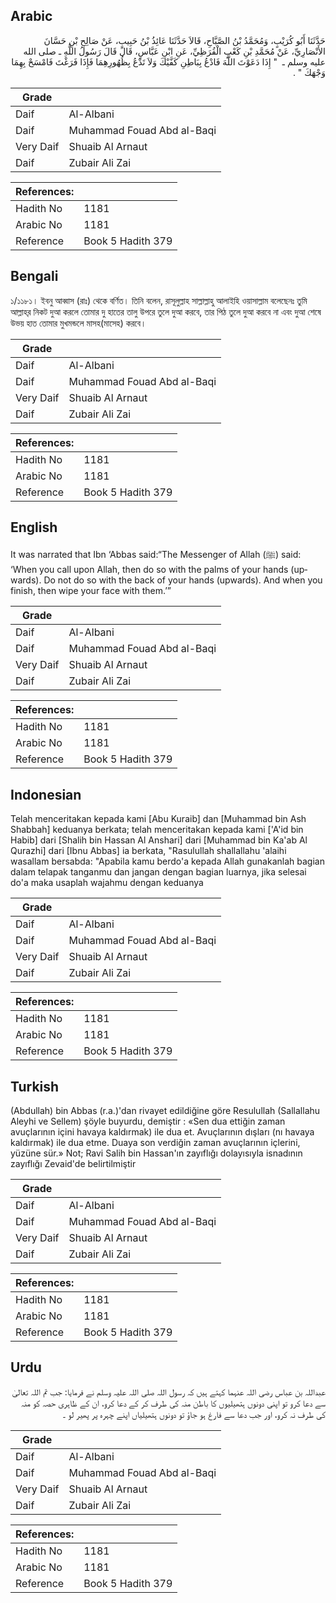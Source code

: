 ## Arabic

<div dir="rtl" lang="ar" style={{fontSize:'larger',backgroundColor:'#f8f9fa',padding:20}}>حَدَّثَنَا أَبُو كُرَيْبٍ، وَمُحَمَّدُ بْنُ الصَّبَّاحِ، قَالاَ حَدَّثَنَا عَائِذُ بْنُ حَبِيبٍ، عَنْ صَالِحِ بْنِ حَسَّانَ الأَنْصَارِيِّ، عَنْ مُحَمَّدِ بْنِ كَعْبٍ الْقُرَظِيِّ، عَنِ ابْنِ عَبَّاسٍ، قَالَ قَالَ رَسُولُ اللَّهِ ـ صلى الله عليه وسلم ـ ‏ "‏ إِذَا دَعَوْتَ اللَّهَ فَادْعُ بِبَاطِنِ كَفَّيْكَ وَلاَ تَدْعُ بِظُهُورِهِمَا فَإِذَا فَرَغْتَ فَامْسَحْ بِهِمَا وَجْهَكَ ‏"‏ ‏.‏</div><div style={{backgroundColor:'#f8f9fa',padding:20, marginBottom: 10}}><table>
      <thead>
        <tr>
          <th>Grade</th>
          <th></th>
        </tr>
      </thead>
      <tbody>
<tr><td>Daif</td><td>Al-Albani</td></tr><tr><td>Daif</td><td>Muhammad Fouad Abd al-Baqi</td></tr><tr><td>Very Daif</td><td>Shuaib Al Arnaut</td></tr><tr><td>Daif</td><td>Zubair Ali Zai</td></tr></tbody></table><table>
        <thead>
          <tr>
            <th>References:</th>
            <th></th>
          </tr>
        </thead>
        <tbody><tr><td>Hadith No</td><td>1181</td></tr><tr><td>Arabic No</td><td>1181</td></tr><tr><td>Reference</td><td>Book 5 Hadith 379</td></tr></tbody></table></div>

## Bengali

<div dir="ltr" lang="bn" style={{fontSize:'larger',backgroundColor:'#f8f9fa',padding:20}}>১/১১৮১। ইবনু আব্বাস (রাঃ) থেকে বর্ণিত। তিনি বলেন, রাসূলুল্লাহ সাল্লাল্লাহু আলাইহি ওয়াসাল্লাম বলেছেনঃ তুমি আল্লাহ্‌র নিকট দুআ করলে তোমার দু হাতের তালু উপরে তুলে দুআ করবে, তার পিঠ তুলে দুআ করবে না এবং দুআ শেষে উভয় হাত তোমার মুখমন্ডলে মাসহ(মাসেহ) করবে।</div><div style={{backgroundColor:'#f8f9fa',padding:20, marginBottom: 10}}><table>
      <thead>
        <tr>
          <th>Grade</th>
          <th></th>
        </tr>
      </thead>
      <tbody>
<tr><td>Daif</td><td>Al-Albani</td></tr><tr><td>Daif</td><td>Muhammad Fouad Abd al-Baqi</td></tr><tr><td>Very Daif</td><td>Shuaib Al Arnaut</td></tr><tr><td>Daif</td><td>Zubair Ali Zai</td></tr></tbody></table><table>
        <thead>
          <tr>
            <th>References:</th>
            <th></th>
          </tr>
        </thead>
        <tbody><tr><td>Hadith No</td><td>1181</td></tr><tr><td>Arabic No</td><td>1181</td></tr><tr><td>Reference</td><td>Book 5 Hadith 379</td></tr></tbody></table></div>

## English

<div dir="ltr" lang="en" style={{fontSize:'larger',backgroundColor:'#f8f9fa',padding:20}}>It was narrated that Ibn ‘Abbas said:“The Messenger of Allah (ﷺ) said: ‘When you call upon Allah, then do so with the palms of your hands (upwards). Do not do so with the back of your hands (upwards). And when you finish, then wipe your face with them.’”</div><div style={{backgroundColor:'#f8f9fa',padding:20, marginBottom: 10}}><table>
      <thead>
        <tr>
          <th>Grade</th>
          <th></th>
        </tr>
      </thead>
      <tbody>
<tr><td>Daif</td><td>Al-Albani</td></tr><tr><td>Daif</td><td>Muhammad Fouad Abd al-Baqi</td></tr><tr><td>Very Daif</td><td>Shuaib Al Arnaut</td></tr><tr><td>Daif</td><td>Zubair Ali Zai</td></tr></tbody></table><table>
        <thead>
          <tr>
            <th>References:</th>
            <th></th>
          </tr>
        </thead>
        <tbody><tr><td>Hadith No</td><td>1181</td></tr><tr><td>Arabic No</td><td>1181</td></tr><tr><td>Reference</td><td>Book 5 Hadith 379</td></tr></tbody></table></div>

## Indonesian

<div dir="ltr" lang="id" style={{fontSize:'larger',backgroundColor:'#f8f9fa',padding:20}}>Telah menceritakan kepada kami [Abu Kuraib] dan [Muhammad bin Ash Shabbah] keduanya berkata; telah menceritakan kepada kami ['A'id bin Habib] dari [Shalih bin Hassan Al Anshari] dari [Muhammad bin Ka'ab Al Qurazhi] dari [Ibnu Abbas] ia berkata, "Rasulullah shallallahu 'alaihi wasallam bersabda: "Apabila kamu berdo'a kepada Allah gunakanlah bagian dalam telapak tanganmu dan jangan dengan bagian luarnya, jika selesai do'a maka usaplah wajahmu dengan keduanya</div><div style={{backgroundColor:'#f8f9fa',padding:20, marginBottom: 10}}><table>
      <thead>
        <tr>
          <th>Grade</th>
          <th></th>
        </tr>
      </thead>
      <tbody>
<tr><td>Daif</td><td>Al-Albani</td></tr><tr><td>Daif</td><td>Muhammad Fouad Abd al-Baqi</td></tr><tr><td>Very Daif</td><td>Shuaib Al Arnaut</td></tr><tr><td>Daif</td><td>Zubair Ali Zai</td></tr></tbody></table><table>
        <thead>
          <tr>
            <th>References:</th>
            <th></th>
          </tr>
        </thead>
        <tbody><tr><td>Hadith No</td><td>1181</td></tr><tr><td>Arabic No</td><td>1181</td></tr><tr><td>Reference</td><td>Book 5 Hadith 379</td></tr></tbody></table></div>

## Turkish

<div dir="ltr" lang="tr" style={{fontSize:'larger',backgroundColor:'#f8f9fa',padding:20}}>(Abdullah) bin Abbas (r.a.)'dan rivayet edildiğine göre Resulullah (Sallallahu Aleyhi ve Sellem) şöyle buyurdu, demiştir : «Sen dua ettiğin zaman avuçlarının içini havaya kaldırmak) ile dua et. Avuçlarının dışları (nı havaya kaldırmak) ile dua etme. Duaya son verdiğin zaman avuçlarının içlerini, yüzüne sür.» Not; Ravi Salih bin Hassan'ın zayıflığı dolayısıyla isnadının zayıflığı Zevaid'de belirtilmiştir</div><div style={{backgroundColor:'#f8f9fa',padding:20, marginBottom: 10}}><table>
      <thead>
        <tr>
          <th>Grade</th>
          <th></th>
        </tr>
      </thead>
      <tbody>
<tr><td>Daif</td><td>Al-Albani</td></tr><tr><td>Daif</td><td>Muhammad Fouad Abd al-Baqi</td></tr><tr><td>Very Daif</td><td>Shuaib Al Arnaut</td></tr><tr><td>Daif</td><td>Zubair Ali Zai</td></tr></tbody></table><table>
        <thead>
          <tr>
            <th>References:</th>
            <th></th>
          </tr>
        </thead>
        <tbody><tr><td>Hadith No</td><td>1181</td></tr><tr><td>Arabic No</td><td>1181</td></tr><tr><td>Reference</td><td>Book 5 Hadith 379</td></tr></tbody></table></div>

## Urdu

<div dir="rtl" lang="ur" style={{fontSize:'larger',backgroundColor:'#f8f9fa',padding:20}}>عبداللہ بن عباس رضی اللہ عنہما کہتے ہیں کہ رسول اللہ صلی اللہ علیہ وسلم نے فرمایا: جب تم اللہ تعالیٰ سے دعا کرو تو اپنی دونوں ہتھیلیوں کا باطن منہ کی طرف کر کے دعا کرو، ان کے ظاہری حصہ کو منہ کی طرف نہ کرو، اور جب دعا سے فارغ ہو جاؤ تو دونوں ہتھیلیاں اپنے چہرہ پر پھیر لو ۔</div><div style={{backgroundColor:'#f8f9fa',padding:20, marginBottom: 10}}><table>
      <thead>
        <tr>
          <th>Grade</th>
          <th></th>
        </tr>
      </thead>
      <tbody>
<tr><td>Daif</td><td>Al-Albani</td></tr><tr><td>Daif</td><td>Muhammad Fouad Abd al-Baqi</td></tr><tr><td>Very Daif</td><td>Shuaib Al Arnaut</td></tr><tr><td>Daif</td><td>Zubair Ali Zai</td></tr></tbody></table><table>
        <thead>
          <tr>
            <th>References:</th>
            <th></th>
          </tr>
        </thead>
        <tbody><tr><td>Hadith No</td><td>1181</td></tr><tr><td>Arabic No</td><td>1181</td></tr><tr><td>Reference</td><td>Book 5 Hadith 379</td></tr></tbody></table></div>